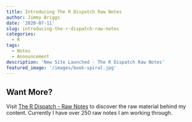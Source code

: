 ```yaml
---
title: Introducing The R Dispatch Raw Notes
author: Jimmy Briggs
date: '2020-07-11'
slug: introducing-the-r-dispatch-raw-notes
categories:
  - R
tags:
  - Notes
  - Announcement
description: 'New Site Launched - The R Dispatch Raw Notes'
featured_image: '/images/book-spiral.jpg'
---
```


## Want More?

Visit [The R Dispatch - Raw Notes](https://therdispatch.postach.io/) 
to discover the raw material behind my content. Currently I have over 250 raw 
notes I am working through.
